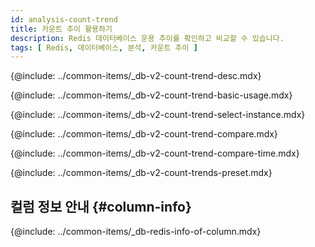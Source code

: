 ```yaml
---
id: analysis-count-trend
title: 카운트 추이 활용하기
description: Redis 데이터베이스 운용 추이를 확인하고 비교할 수 있습니다.
tags: [ Redis, 데이터베이스, 분석, 카운트 추이 ]
---
```


<!-- description-->
{@include: ../common-items/_db-v2-count-trend-desc.mdx}


<!-- ## 기본 화면 안내-->
{@include: ../common-items/_db-v2-count-trend-basic-usage.mdx} 

<!-- ### 비교 대상 선택하기-->
{@include: ../common-items/_db-v2-count-trend-select-instance.mdx} 

<!-- ### 액티브 세션 정보 비교하기-->
{@include: ../common-items/_db-v2-count-trend-compare.mdx} 

<!-- ### 특정 시간 비교하기-->
{@include: ../common-items/_db-v2-count-trend-compare-time.mdx} 

<!--## 프리셋-->
{@include: ../common-items/_db-v2-count-trends-preset.mdx} 

## 컬럼 정보 안내 {#column-info}

{@include: ../common-items/_db-redis-info-of-column.mdx}  